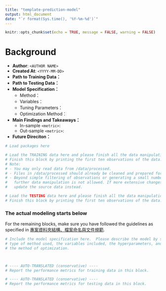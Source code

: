 ```yaml
---
title: "template-prediction-model"
output: html_document
date: "`r format(Sys.time(), '%Y-%m-%d')`"
---
```


```r
knitr::opts_chunk$set(echo = TRUE, message = FALSE, warning = FALSE)
```

# Background
- **Author**: `<AUTHOR NAME>`
- **Created At**: `<YYYY-MM-DD>`
- **Path to Training Data：**
- **Path to Testing Data：**
- **Model Specification：**
    - Method：
    - Variables：
    - Tuning Parameters：
    - Optimization Method：
- **Main Findings and Takeaways：**
    - In-sample `<metric>`:
    - Out-sample `<metric>`:
- **Future Direciton：**

```r
# Load packages here
```

```r
# Load the TRAINING data here and please finish all the data manipulation here.
# Finish this block by printing the first ten observations of the data.
# Note:
# - You may only read data from /data/processed.
# - Files in /data/processed should already be cleaned and prepared for analysis.
# - Beyond simple filtering of observations or generating a small number of variables,
#   further data manipulation is not allowed. If more extensive changes are needed,
#   update the source data instead.
```

```r
# Load the TESTING data here and please finish all the data manipulation here.
# Finish this block by printing the first ten observations of the data.
```

### The actual modeling starts below
For the remaining blocks, make sure you have followed the guidelines as specified in 
[專案資料夾結構、檔案命名與文件規範](https://docs.google.com/document/d/1sl6gEFMdmiGsiNjLe17UmZ30xKxq15U0Mb2B-Jvusxg/edit?tab=t.33iie8ybx7s4).


```r
# Include the model specification here.  Please describe the model by stating, including
# type of method used, the variables included, the hyperparameters, and
# the method of optimization.
```

```r
```

```r
```

```r
# ---- AUTO-TRANSLATED (conservative) ----
# Report the performance metrics for training data in this block.
```

```r
# ---- AUTO-TRANSLATED (conservative) ----
# Report the performance metrics for testing data in this block.
```